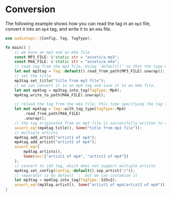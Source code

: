 # Conversion

The following example shows how you can read the tag in an `mp3` file, convert it into an `mp4` tag, and write it to an `m4a` file.

```rust
use audiotags::{Config, Tag, TagType};

fn main() {
    // we have an mp3 and an m4a file
    const MP3_FILE: &'static str = "assets/a.mp3";
    const M4A_FILE: &'static str = "assets/a.m4a";
    // read tag from the mp3 file. Using `default()` so that the type of tag is guessed from the file extension
    let mut mp3tag = Tag::default().read_from_path(MP3_FILE).unwrap();
    // set the title
    mp3tag.set_title("title from mp3 file");
    // we can convert it to an mp4 tag and save it to an m4a file.
    let mut mp4tag = mp3tag.into_tag(TagType::Mp4);
    mp4tag.write_to_path(M4A_FILE).unwrap();

    // reload the tag from the m4a file; this time specifying the tag type (you can also use `default()`)
    let mut mp4tag = Tag::with_tag_type(TagType::Mp4)
        .read_from_path(M4A_FILE)
        .unwrap();
    // the tag originated from an mp3 file is successfully written to an m4a file!
    assert_eq!(mp4tag.title(), Some("title from mp3 file"));
    // multiple artists
    mp4tag.add_artist("artist1 of mp4");
    mp4tag.add_artist("artist2 of mp4");
    assert_eq!(
        mp4tag.artists(),
        Some(vec!["artist1 of mp4", "artist2 of mp4"])
    );
    // convert to id3 tag, which does not support multiple artists
    mp4tag.set_config(Config::default().sep_artist("/"));
    // separator is by default `;` but we can customise it
    let mp3tag = mp4tag.into_tag(TagType::Id3v2);
    assert_eq!(mp3tag.artist(), Some("artist1 of mp4/artist2 of mp4"));
}
```